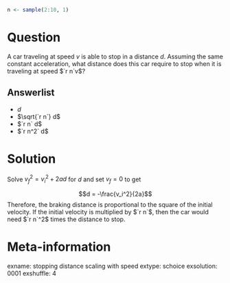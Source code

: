 ```r
n <- sample(2:10, 1)
```

Question
========
A car traveling at speed $v$ is able to stop in a distance $d$. Assuming the same constant acceleration, what distance does this car require to stop when it is traveling at speed $`r n`v$?

Answerlist
----------
* $d$
* $\sqrt{`r n`} d$
* $`r n` d$
* $`r n^2` d$

Solution
========
Solve $v_f^2 = v_i^2 + 2ad$ for $d$ and set $v_f = 0$ to get

$$d = -\frac{v_i^2}{2a}$$ 
Therefore, the braking distance is proportional to the square of the initial velocity. If the initial velocity is multiplied by $`r n`$, then the car would need $`r n`^2$ times the distance to stop.

Meta-information
================
exname: stopping distance scaling with speed
extype: schoice
exsolution: 0001
exshuffle: 4